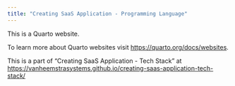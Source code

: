 ```yaml
---
title: "Creating SaaS Application - Programming Language"
---
```


This is a Quarto website.

To learn more about Quarto websites visit <https://quarto.org/docs/websites>.

This is a part of "Creating SaaS Application - Tech Stack" at <https://vanheemstrasystems.github.io/creating-saas-application-tech-stack/>
